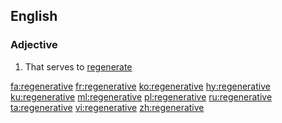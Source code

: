 ==English==

===Adjective===
{{en-adj}}

# That serves to [[regenerate]]

[[fa:regenerative]]
[[fr:regenerative]]
[[ko:regenerative]]
[[hy:regenerative]]
[[ku:regenerative]]
[[ml:regenerative]]
[[pl:regenerative]]
[[ru:regenerative]]
[[ta:regenerative]]
[[vi:regenerative]]
[[zh:regenerative]]